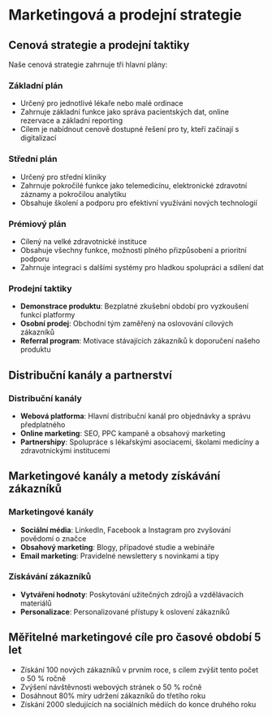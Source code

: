# Marketingová a prodejní strategie

## Cenová strategie a prodejní taktiky

Naše cenová strategie zahrnuje tři hlavní plány:

### Základní plán
- Určený pro jednotlivé lékaře nebo malé ordinace
- Zahrnuje základní funkce jako správa pacientských dat, online rezervace a základní reporting
- Cílem je nabídnout cenově dostupné řešení pro ty, kteří začínají s digitalizací

### Střední plán
- Určený pro střední kliniky
- Zahrnuje pokročilé funkce jako telemedicínu, elektronické zdravotní záznamy a pokročilou analytiku
- Obsahuje školení a podporu pro efektivní využívání nových technologií

### Prémiový plán
- Cílený na velké zdravotnické instituce
- Obsahuje všechny funkce, možnosti plného přizpůsobení a prioritní podporu
- Zahrnuje integraci s dalšími systémy pro hladkou spolupráci a sdílení dat

### Prodejní taktiky

- **Demonstrace produktu**: Bezplatné zkušební období pro vyzkoušení funkcí platformy
- **Osobní prodej**: Obchodní tým zaměřený na oslovování cílových zákazníků
- **Referral program**: Motivace stávajících zákazníků k doporučení našeho produktu

## Distribuční kanály a partnerství

### Distribuční kanály
- **Webová platforma**: Hlavní distribuční kanál pro objednávky a správu předplatného
- **Online marketing**: SEO, PPC kampaně a obsahový marketing
- **Partnershipy**: Spolupráce s lékařskými asociacemi, školami medicíny a zdravotnickými institucemi

## Marketingové kanály a metody získávání zákazníků

### Marketingové kanály
- **Sociální média**: LinkedIn, Facebook a Instagram pro zvyšování povědomí o značce
- **Obsahový marketing**: Blogy, případové studie a webináře
- **Email marketing**: Pravidelné newslettery s novinkami a tipy

### Získávání zákazníků
- **Vytváření hodnoty**: Poskytování užitečných zdrojů a vzdělávacích materiálů
- **Personalizace**: Personalizované přístupy k oslovení zákazníků

## Měřitelné marketingové cíle pro časové období 5 let

- Získání 100 nových zákazníků v prvním roce, s cílem zvýšit tento počet o 50 % ročně
- Zvýšení návštěvnosti webových stránek o 50 % ročně
- Dosáhnout 80% míry udržení zákazníků do třetího roku
- Získání 2000 sledujících na sociálních médiích do konce druhého roku
